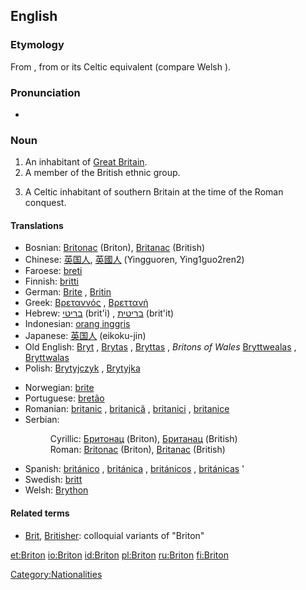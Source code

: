 {{wikipedia|dab=Briton}}
==English==

===Etymology===
From {{OF.}} {{term|Breton|lang=fro}}, from {{L.}} {{term|Britto|lang=la}} or its Celtic equivalent (compare Welsh {{term|Brython|lang=cy}}).<!--''From Anglo-Saxon '''Bryton''' or '''Briton''', an inhabitant of Britain (or of Britany, which was sometimes used interchangeably with Britain). The short form '''Brit''' (or '''Bryt''') apparently was used during the Saxon era.''-->

===Pronunciation===
*{{IPA|/ˈbrɪtən/}}

===Noun===
{{en-noun}}

# An inhabitant of [[Great Britain]].
# A member of the British ethnic group.
# {{historical}} A Celtic inhabitant of southern Britain at the time of the Roman conquest.

====Translations====
{{trans-top|inhabitant of Great Britain}}
*Bosnian: [[Britonac]] {{m}} (Briton), [[Britanac]] {{m}} (British)
*Chinese: [[英国人]], [[英國人]] (Yingguoren, Ying1guo2ren2)
*Faroese: [[breti]] {{m}}
*Finnish: [[britti]]
*German: [[Brite]] {{m}}, [[Britin]] {{f}}
*Greek: [[Βρεταννός]] {{m}}, [[Βρεττανή]] {{f}}
*Hebrew: [[בריטי]] (brit'i) {{m}}, [[בריטית]] (brit'it) {{f}}
*Indonesian: [[orang inggris]]
*Japanese: [[英国人]] (eikoku-jin)
*Old English: [[Bryt]] {{m}}, [[Brytas]] {{m|p}}, [[Bryttas]] {{m}}, ''Britons of Wales'' [[Bryttwealas]] {{m|p}}, [[Bryttwalas]] {{m|p}}
*Polish: [[Brytyjczyk]] {{m}}, [[Brytyjka]] {{f}}
{{trans-mid}}
*Norwegian: [[brite]] {{m}}
*Portuguese: [[bretão]] {{m}}
*Romanian: [[britanic]] {{m}}, [[britanică]] {{f}}, [[britanici]] {{m|p}}, [[britanice]] {{f|p}} {{i|noun & adj}}
*Serbian:
*:Cyrillic: [[Бритонац]] {{m}} (Briton), [[Британац]] {{m}} (British)
*:Roman: [[Britonac]] {{m}} (Briton), [[Britanac]] {{m}} (British)
*Spanish: [[británico]] {{m}}, [[británica]] {{f}}, [[británicos]] {{m|p}}, [[británicas]] {{f|p}}'
*Swedish: [[britt]] {{c}}
*Welsh: [[Brython]]
{{trans-bottom}}

====Related terms====
*[[Brit]], [[Britisher]]: colloquial variants of "Briton"

[[Category:Nationalities]]

[[et:Briton]]
[[io:Briton]]
[[id:Briton]]
[[pl:Briton]]
[[ru:Briton]]
[[fi:Briton]]